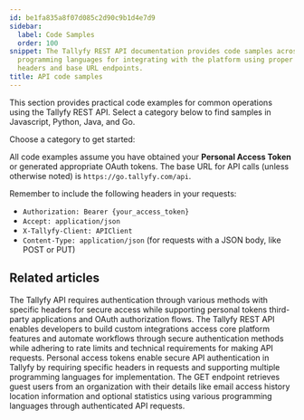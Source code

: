 ```yaml
---
id: be1fa835a8f07d085c2d90c9b1d4e7d9
sidebar:
  label: Code Samples
  order: 100
snippet: The Tallyfy REST API documentation provides code samples across multiple
  programming languages for integrating with the platform using proper authentication
  headers and base URL endpoints.
title: API code samples
---
```



This section provides practical code examples for common operations using the Tallyfy REST API. Select a category below to find samples in Javascript, Python, Java, and Go.

Choose a category to get started:

All code examples assume you have obtained your **Personal Access Token** or generated appropriate OAuth tokens. The base URL for API calls (unless otherwise noted) is `https://go.tallyfy.com/api`.

Remember to include the following headers in your requests:

-   `Authorization: Bearer {your_access_token}`
-   `Accept: application/json`
-   `X-Tallyfy-Client: APIClient`
-   `Content-Type: application/json` (for requests with a JSON body, like POST or PUT)


<PageTree />

## Related articles
<CardGrid>
<LinkTitleCard header="<b>Code Samples > Authentication methods</b>" href="/products/pro/integrations/open-api/code-samples/authentication/" > The Tallyfy API requires authentication through various methods with specific headers for secure access while supporting personal tokens third-party applications and OAuth authorization flows. </LinkTitleCard>
<LinkTitleCard header="<b>Integrations > Open API</b>" href="/products/pro/integrations/open-api/" > The Tallyfy REST API enables developers to build custom integrations access core platform features and automate workflows through secure authentication methods while adhering to rate limits and technical requirements for making API requests. </LinkTitleCard>
<LinkTitleCard header="<b>Authentication > Get & use a personal access token</b>" href="/products/pro/integrations/open-api/code-samples/authentication/personal-access-token/" > Personal access tokens enable secure API authentication in Tallyfy by requiring specific headers in requests and supporting multiple programming languages for implementation. </LinkTitleCard>
<LinkTitleCard header="<b>Guests > List guests</b>" href="/products/pro/integrations/open-api/code-samples/guests/list-guests/" > The GET endpoint retrieves guest users from an organization with their details like email access history location information and optional statistics using various programming languages through authenticated API requests. </LinkTitleCard>
</CardGrid>